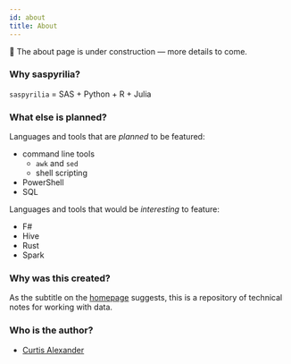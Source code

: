 ```yaml
---
id: about
title: About
---
```


🚧 The about page is under construction &mdash; more details to come.

### Why saspyrilia?
`saspyrilia` = SAS + Python + R + Julia

### What else is planned?
Languages and tools that are *planned* to be featured:
- command line tools
    - `awk` and `sed`
    - shell scripting
- PowerShell
- SQL

Languages and tools that would be *interesting* to feature:
- F#
- Hive
- Rust
- Spark

### Why was this created?
As the subtitle on the [homepage](/) suggests, this is a repository of technical notes for working with data.

### Who is the author?
- [Curtis Alexander](https://github.com/curtisalexander)
